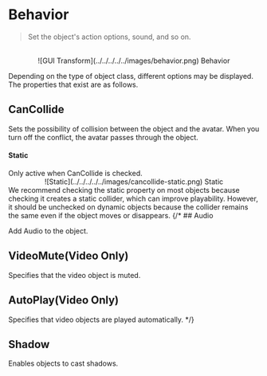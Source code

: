 
# Behavior

> Set the object's action options, sound, and so on.

<br />
<center>![GUI Transform](../../../../../images/behavior.png) Behavior</center>

Depending on the type of object class, different options may be displayed. The properties that exist are as follows.

## CanCollide

Sets the possibility of collision between the object and the avatar. When you turn off the conflict, the avatar passes through the object.

#### Static

<Callout type="info" emoji="ℹ️">
  Only active when CanCollide is checked.

<br />

<center>![Static](../../../../../images/cancollide-static.png) Static</center>

</Callout>
We recommend checking the static property on most objects because checking it creates
a static collider, which can improve playability. However, it should be unchecked
on dynamic objects because the collider remains the same even if the object moves
or disappears.
{/* 
## Audio

Add Audio to the object.

## VideoMute(Video Only)

Specifies that the video object is muted.

## AutoPlay(Video Only)

Specifies that video objects are played automatically. \*/}

## Shadow

Enables objects to cast shadows.
